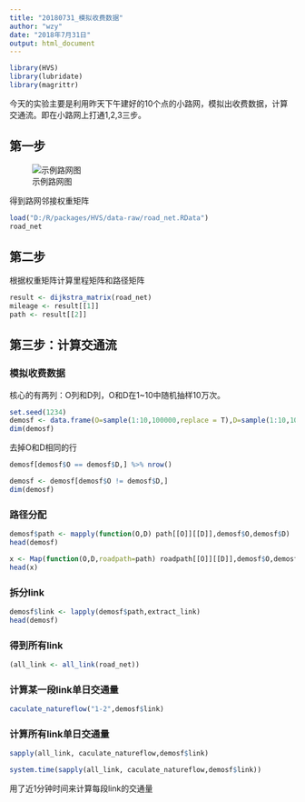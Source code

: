 ```yaml
---
title: "20180731_模拟收费数据"
author: "wzy"
date: "2018年7月31日"
output: html_document
---
```


```r
library(HVS)
library(lubridate)
library(magrittr)
```


今天的实验主要是利用昨天下午建好的10个点的小路网，模拟出收费数据，计算交通流。即在小路网上打通1,2,3三步。

## 第一步

![示例路网图](D:\R\packages\HVS\experiments\demomap2.png)

得到路网邻接权重矩阵

```r
load("D:/R/packages/HVS/data-raw/road_net.RData")
road_net
```

## 第二步

根据权重矩阵计算里程矩阵和路径矩阵

```r
result <- dijkstra_matrix(road_net)
mileage <- result[[1]]
path <- result[[2]]
```

## 第三步：计算交通流

### 模拟收费数据

核心的有两列：O列和D列，O和D在1~10中随机抽样10万次。

```r
set.seed(1234)
demosf <- data.frame(O=sample(1:10,100000,replace = T),D=sample(1:10,100000,replace = T))
dim(demosf)
```

去掉O和D相同的行

```r
demosf[demosf$O == demosf$D,] %>% nrow()
```

```r
demosf <- demosf[demosf$O != demosf$D,]
dim(demosf)
```

### 路径分配

```r
demosf$path <- mapply(function(O,D) path[[O]][[D]],demosf$O,demosf$D)
head(demosf)
```

```r
x <- Map(function(O,D,roadpath=path) roadpath[[O]][[D]],demosf$O,demosf$D)
head(x)
```


### 拆分link

```r
demosf$link <- lapply(demosf$path,extract_link)
head(demosf)
```

### 得到所有link

```r
(all_link <- all_link(road_net))
```

### 计算某一段link单日交通量

```r
caculate_natureflow("1-2",demosf$link)
```

### 计算所有link单日交通量

```r
sapply(all_link, caculate_natureflow,demosf$link)
```

```r
system.time(sapply(all_link, caculate_natureflow,demosf$link))
```

用了近1分钟时间来计算每段link的交通量
